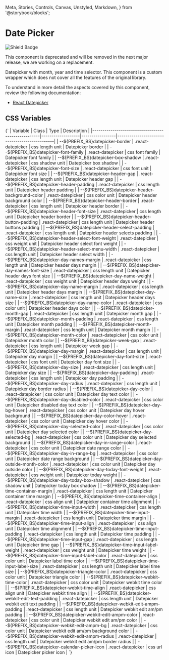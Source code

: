   Meta,
  Stories,
  Controls,
  Canvas,
  Unstyled,
  Markdown,
} from '@storybook/blocks';


<Meta of={DDatePickerStories} />

# Date Picker

![Shield Badge](https://img.shields.io/badge/Abstraction%20Component-4848b7)

<Unstyled>
  <DAlert theme="danger">
    <span>This component is deprecated and will be removed in the next major release, we are working on a replacement.</span>
  </DAlert>
</Unstyled>

Datepicker with month, year and time selector. This component is a custom wrapper which does
not cover all the features of the original library.

To understand in more detail the aspects covered by this component, review the following documentation:

+ [React Datepicker](https://reactdatepicker.com/)

## CSS Variables

<Markdown>
  {`
| Variable                                           | Class             | Type            | Description                                   |
|----------------------------------------------------|-------------------|-----------------|-----------------------------------------------|
| --${PREFIX_BS}datepicker-border                    | .react-datepicker | css length unit | Datepicker border                             |
| --${PREFIX_BS}datepicker-font-family               | .react-datepicker | css font family | Datepicker font family                        |
| --${PREFIX_BS}datepicker-box-shadow                | .react-datepicker | css shadow unit | Datepicker box shadow                         |
| --${PREFIX_BS}datepicker-font-size                 | .react-datepicker | css font unit   | Datepicker font size                          |
| --${PREFIX_BS}datepicker-header-gap                | .react-datepicker | css length unit | Datepicker header gap                         |
| --${PREFIX_BS}datepicker-header-padding            | .react-datepicker | css length unit | Datepicker header padding                     |
| --${PREFIX_BS}datepicker-header-background-color   | .react-datepicker | css color unit  | Datepicker header background color            |
| --${PREFIX_BS}datepicker-header-border             | .react-datepicker | css length unit | Datepicker header border                      |
| --${PREFIX_BS}datepicker-header-font-size          | .react-datepicker | css length unit | Datepicker header border                      |
| --${PREFIX_BS}datepicker-header-button-padding     | .react-datepicker | css length unit | Datepicker header buttons padding             |
| --${PREFIX_BS}datepicker-header-select-padding     | .react-datepicker | css length unit | Datepicker header selects padding             |
| --${PREFIX_BS}datepicker-header-select-font-weight | .react-datepicker | css weight unit | Datepicker header select font weight          |
| --${PREFIX_BS}datepicker-header-select-menu-width  | .react-datepicker | css length unit | Datepicker header select width                |
| --${PREFIX_BS}datepicker-day-names-margin          | .react-datepicker | css length unit | Datepicker header days margin                 |
| --${PREFIX_BS}datepicker-day-names-font-size       | .react-datepicker | css length unit | Datepicker header days font size              |
| --${PREFIX_BS}datepicker-day-name-weight           | .react-datepicker | css weight unit | Datepicker header days weight                 |
| --${PREFIX_BS}datepicker-day-name-margin           | .react-datepicker | css length unit | Datepicker header days margin                 |
| --${PREFIX_BS}datepicker-day-name-size             | .react-datepicker | css length unit | Datepicker header days size                   |
| --${PREFIX_BS}datepicker-day-name-color            | .react-datepicker | css color unit  | Datepicker header days color                  |
| --${PREFIX_BS}datepicker-month-gap                 | .react-datepicker | css length unit | Datepicker month gap                          |
| --${PREFIX_BS}datepicker-month-padding             | .react-datepicker | css length unit | Datepicker month padding                      |
| --${PREFIX_BS}datepicker-month-margin              | .react-datepicker | css length unit | Datepicker month margin                       |
| --${PREFIX_BS}datepicker-month-color               | .react-datepicker | css color unit  | Datepicker month color                        |
| --${PREFIX_BS}datepicker-week-gap                  | .react-datepicker | css length unit | Datepicker week gap                           |
| --${PREFIX_BS}datepicker-day-margin                | .react-datepicker | css length unit | Datepicker day margin                         |
| --${PREFIX_BS}datepicker-day-font-size             | .react-datepicker | css font unit   | Datepicker day font size                      |
| --${PREFIX_BS}datepicker-day-size                  | .react-datepicker | css length unit | Datepicker day size                           |
| --${PREFIX_BS}datepicker-day-padding               | .react-datepicker | css length unit | Datepicker day padding                        |
| --${PREFIX_BS}datepicker-day-radius                | .react-datepicker | css length unit | Datepicker day border radius                  |
| --${PREFIX_BS}datepicker-day-color                 | .react-datepicker | css color unit  | Datepicker day text color                     |
| --${PREFIX_BS}datepicker-day-disabled-color        | .react-datepicker | css color unit  | Datepicker disabled day text color            |
| --${PREFIX_BS}datepicker-day-bg-hover              | .react-datepicker | css color unit  | Datepicker day hover background               |
| --${PREFIX_BS}datepicker-day-color-hover           | .react-datepicker | css color unit  | Datepicker day hover color                    |
| --${PREFIX_BS}datepicker-day-selected-color        | .react-datepicker | css color unit  | Datepicker day selected color                 |
| --${PREFIX_BS}datepicker-day-selected-bg           | .react-datepicker | css color unit  | Datepicker day selected background            |
| --${PREFIX_BS}datepicker-day-in-range-color        | .react-datepicker | css color unit  | Datepicker date range color                   |
| --${PREFIX_BS}datepicker-day-in-range-bg           | .react-datepicker | css color unit  | Datepicker date range background              |
| --${PREFIX_BS}datepicker-day-outside-month-color   | .react-datepicker | css color unit  | Datepicker day outside color                  |
| --${PREFIX_BS}datepicker-day-today-font-weight     | .react-datepicker | css weight unit | Datepicker today weight                       |
| --${PREFIX_BS}datepicker-day-today-box-shadow      | .react-datepicker | css shadow unit | Datepicker today box shadow                   |
| --${PREFIX_BS}datepicker-time-container-margin     | .react-datepicker | css length unit | Datepicker container time margin              |
| --${PREFIX_BS}datepicker-time-container-align      | .react-datepicker | css align unit  | Datepicker container time alignment           |
| --${PREFIX_BS}datepicker-time-input-width          | .react-datepicker | css length unit | Datepicker time width                         |
| --${PREFIX_BS}datepicker-time-input-margin         | .react-datepicker | css length unit | Datepicker time margin                        |
| --${PREFIX_BS}datepicker-time-input-align          | .react-datepicker | css align unit  | Datepicker time alignment                     |
| --${PREFIX_BS}datepicker-time-input-padding        | .react-datepicker | css length unit | Datepicker time padding                       |
| --${PREFIX_BS}datepicker-time-input-gap            | .react-datepicker | css length unit | Datepicker time gap                           |
| --${PREFIX_BS}datepicker-time-input-label-weight   | .react-datepicker | css weight unit | Datepicker time weight                        |
| --${PREFIX_BS}datepicker-time-input-label-color    | .react-datepicker | css color unit  | Datepicker label time color                   |
| --${PREFIX_BS}datepicker-time-input-label-size     | .react-datepicker | css length unit | Datepicker label time size                    |
| --${PREFIX_BS}datepicker-triangle-color            | .react-datepicker | css color unit  | Datepicker triangle color                     |
| --${PREFIX_BS}datepicker-webkit-time-color         | .react-datepicker | css color unit  | Datepicker webkit time color                  |
| --${PREFIX_BS}datepicker-webkit-time-align         | .react-datepicker | css align unit  | Datepicker webkit time align                  |
| --${PREFIX_BS}datepicker-webkit-edit-text-padding  | .react-datepicker | css length unit | Datepicker webkit edit text padding           |
| --${PREFIX_BS}datepicker-webkit-edit-ampm-padding  | .react-datepicker | css length unit | Datepicker webkit edit am/pm padding          |
| --${PREFIX_BS}datepicker-webkit-edit-ampm-color    | .react-datepicker | css color unit  | Datepicker webkit edit am/pm color            |
| --${PREFIX_BS}datepicker-webkit-edit-ampm-bg       | .react-datepicker | css color unit  | Datepicker webkit edit am/pm background color |
| --${PREFIX_BS}datepicker-webkit-edit-ampm-radius   | .react-datepicker | css length unit | Datepicker webkit edit am/pm border radius    |
| --${PREFIX_BS}datepicker-calendar-picker-icon      | .react-datepicker | css url icon    | Datepicker picker icon                        |
  `}
</Markdown>

<Canvas of={DDatePickerStories.Default} />
<Controls of={DDatePickerStories.Default} />
<Stories />
